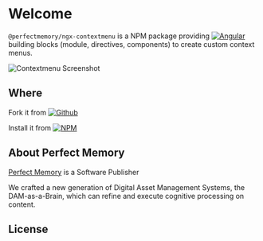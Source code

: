 
<Meta title="Context Menu/Introduction" />

# Welcome

`@perfectmemory/ngx-contextmenu` is a NPM package providing [![Angular](https://img.shields.io/badge/Angular-B52E31?logo=angular)](https://angular.io/) building blocks (module, directives, components) to create custom context menus.

![Contextmenu Screenshot](assets/contextmenu.png)

## Where

Fork it from [![Github](https://img.shields.io/badge/Github-1A1F23?logo=github)](https://github.com/PerfectMemory/ngx-contextmenu)

Install it from [![NPM](https://img.shields.io/badge/NPM-D70012?logo=npm)](https://www.npmjs.com/package/@perfectmemory/ngx-contextmenu)

## About Perfect Memory

[Perfect Memory](https://www.perfect-memory.com/) is a Software Publisher

We crafted a new generation of Digital Asset Management Systems, the DAM-as-a-Brain, which can refine and execute cognitive processing on content.

## License

<LICENSE />
